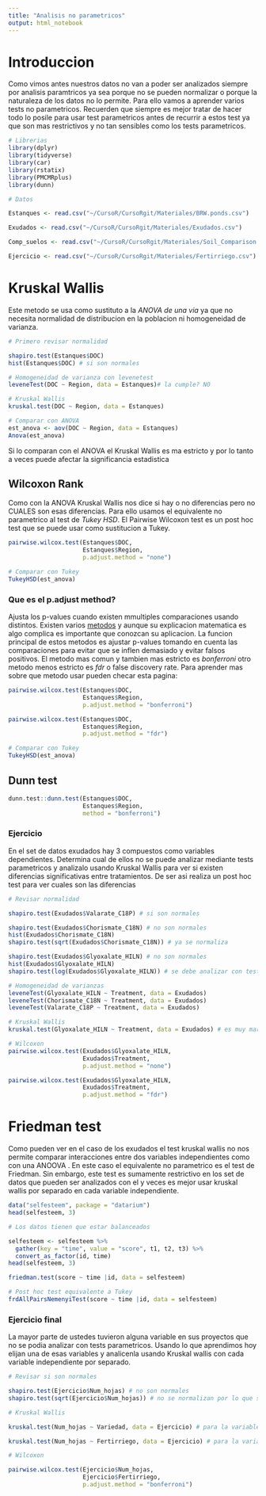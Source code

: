 ```yaml
---
title: "Analisis no parametricos"
output: html_notebook
---
```


# Introduccion

Como vimos antes nuestros datos no van a poder ser analizados siempre por analisis paramtricos ya sea porque no se pueden normalizar o porque la naturaleza de los datos no lo permite. Para ello vamos a aprender varios tests no parametricos. Recuerden que siempre es mejor tratar de hacer todo lo posile para usar test parametricos antes de recurrir a estos test ya que son mas restrictivos y no tan sensibles como los tests parametricos.

```r
# Librerias
library(dplyr)
library(tidyverse)
library(car)
library(rstatix)
library(PMCMRplus)
library(dunn)

# Datos

Estanques <- read.csv("~/CursoR/CursoRgit/Materiales/BRW.ponds.csv")

Exudados <- read.csv("~/CursoR/CursoRgit/Materiales/Exudados.csv")

Comp_suelos <- read.csv("~/CursoR/CursoRgit/Materiales/Soil_Comparison.csv")

Ejercicio <- read.csv("~/CursoR/CursoRgit/Materiales/Fertirriego.csv")
```

# Kruskal Wallis

Este metodo se usa como sustituto a la _ANOVA de una via_ ya que no necesita normalidad de distribucion en la poblacion ni homogeneidad de varianza.

```r
# Primero revisar normalidad

shapiro.test(Estanques$DOC)
hist(Estanques$DOC) # si son normales

# Homogeneidad de varianza con levenetest
leveneTest(DOC ~ Region, data = Estanques)# la cumple? NO

# Kruskal Wallis
kruskal.test(DOC ~ Region, data = Estanques)

# Comparar con ANOVA
est_anova <- aov(DOC ~ Region, data = Estanques)
Anova(est_anova)
```

Si lo comparan con el ANOVA el Kruskal Wallis es ma estricto y por lo tanto a veces puede afectar la significancia estadistica

## Wilcoxon Rank

Como con la ANOVA Kruskal Wallis nos dice si hay o no diferencias pero no CUALES son esas diferencias. Para ello usamos el equivalente no parametrico al test de _Tukey HSD_. El Pairwise Wilcoxon test es un post hoc test que se puede usar como sustitucion a Tukey.

```r
pairwise.wilcox.test(Estanques$DOC,
                     Estanques$Region,
                     p.adjust.method = "none")

# Comparar con Tukey
TukeyHSD(est_anova)

```

### Que es el p.adjust method?

Ajusta los p-values cuando existen mmultiples comparaciones usando distintos. Existen varios [metodos](https://www.rdocumentation.org/packages/stats/versions/3.6.2/topics/p.adjust) y aunque su explicacion matematica es algo complica es importante que conozcan su aplicacion. La funcion principal de estos metodos es ajustar p-values tomando en cuenta las comparaciones para evitar que se inflen demasiado y evitar falsos positivos. El metodo mas comun y tambien mas estricto es _bonferroni_ otro metodo menos estricto es _fdr_ o false discovery rate. Para aprender mas sobre que metodo usar pueden checar esta pagina:

```r
pairwise.wilcox.test(Estanques$DOC,
                     Estanques$Region,
                     p.adjust.method = "bonferroni")

pairwise.wilcox.test(Estanques$DOC,
                     Estanques$Region,
                     p.adjust.method = "fdr")

# Comparar con Tukey
TukeyHSD(est_anova)

```

## Dunn test

```r
dunn.test::dunn.test(Estanques$DOC,
                     Estanques$Region,
                     method = "bonferroni")
```

### Ejercicio

En el set de datos exudados hay 3 compuestos como variables dependientes. Determina cual de ellos no se puede analizar mediante tests parametricos y analizalo usando Kruskal Wallis para ver si existen diferencias significativas entre tratamientos. De ser asi realiza un post hoc test para ver cuales son las diferencias

```r
# Revisar normalidad

shapiro.test(Exudados$Valarate_C18P) # si son normales

shapiro.test(Exudados$Chorismate_C18N) # no son normales 
hist(Exudados$Chorismate_C18N) 
shapiro.test(sqrt(Exudados$Chorismate_C18N)) # ya se normaliza

shapiro.test(Exudados$Glyoxalate_HILN) # no son normales
hist(Exudados$Glyoxalate_HILN) 
shapiro.test(log(Exudados$Glyoxalate_HILN)) # se debe analizar con test no parametrico

# Homogeneidad de varianzas
leveneTest(Glyoxalate_HILN ~ Treatment, data = Exudados)
leveneTest(Chorismate_C18N ~ Treatment, data = Exudados)
leveneTest(Valarate_C18P ~ Treatment, data = Exudados)

# Kruskal Wallis
kruskal.test(Glyoxalate_HILN ~ Treatment, data = Exudados) # es muy marginal si hay o no diferencias 

# Wilcoxon
pairwise.wilcox.test(Exudados$Glyoxalate_HILN,
                     Exudados$Treatment,
                     p.adjust.method = "none")

pairwise.wilcox.test(Exudados$Glyoxalate_HILN,
                     Exudados$Treatment,
                     p.adjust.method = "fdr")
```

# Friedman test

Como pueden ver en el caso de los exudados el test kruskal wallis no nos permite comparar interacciones entre dos variables independientes como con una ANOOVA . En este caso el equivalente no parametrico es el test de Friedman. Sin embargo, este test es sumamente restrictivo en los set de datos que pueden ser analizados con el y  veces es mejor usar kruskal wallis por separado en cada variable independiente.

```r
data("selfesteem", package = "datarium")
head(selfesteem, 3)

# Los datos tienen que estar balanceados

selfesteem <- selfesteem %>%
  gather(key = "time", value = "score", t1, t2, t3) %>%
  convert_as_factor(id, time)
head(selfesteem, 3)

friedman.test(score ~ time |id, data = selfesteem)

# Post hoc test equivalente a Tukey
frdAllPairsNemenyiTest(score ~ time |id, data = selfesteem)
```

### Ejercicio final

La mayor parte de ustedes tuvieron alguna variable en sus proyectos que no se podia analizar con tests parametricos. Usando lo que aprendimos hoy elijan una de esas variables y analicenla usando Kruskal wallis con cada variable independiente por separado.

```r
# Revisar si son normales

shapiro.test(Ejercicio$Num_hojas) # no son normales
shapiro.test(sqrt(Ejercicio$Num_hojas)) # no se normalizan por lo que se debe usar un test no parametrico

# Kruskal Wallis

kruskal.test(Num_hojas ~ Variedad, data = Ejercicio) # para la variable independiente de variedad no hay diferencias significativas

kruskal.test(Num_hojas ~ Fertirriego, data = Ejercicio) # para la variable independiente fertirriego si hay diferencias significativas

# Wilcoxon

pairwise.wilcox.test(Ejercicio$Num_hojas,
                     Ejercicio$Fertirriego,
                     p.adjust.method = "bonferroni")
```

